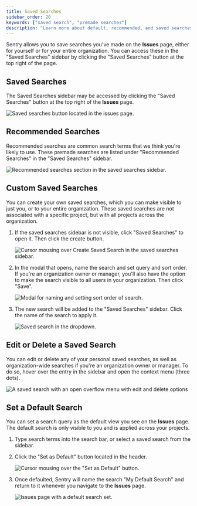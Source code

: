 ```yaml
---
title: Saved Searches
sidebar_order: 20
keywords: ["saved search", "premade searches"]
description: "Learn more about default, recommended, and saved searches."
---
```


Sentry allows you to save searches you've made on the **Issues** page, either for yourself or for your entire organization. You can access these in the "Saved Searches" sidebar by clicking the "Saved Searches" button at the top right of the page.


## Saved Searches

The Saved Searches sidebar may be accessed by clicking the "Saved Searches" button at the top right of the **Issues** page.

![Saved searches button located in the issues page.](search-saved-searches-button.png)

## Recommended Searches

Recommended searches are common search terms that we think you're likely to use. These premade searches are listed under "Recommended Searches" in the "Saved Searches" sidebar.

![Recommended searches section in the saved searches sidebar.](search-recommended.png)

## Custom Saved Searches

You can create your own saved searches, which you can make visible to just you, or to your entire organization. These saved searches are not associated with a specific project, but with all projects across the organization.

1. If the saved searches sidebar is not visible, click "Saved Searches" to open it. Then click the create button.

   ![Cursor mousing over Create Saved Search in the saved searches sidebar.](search-add-saved-search-step-one.png)

2. In the modal that opens, name the search and set query and sort order. If you're an organization owner or manager, you'll also have the option to make the search visible to all users in your organization. Then click "Save".

   ![Modal for naming and setting sort order of search.](search-add-saved-search-step-two.png)

3. The new search will be added to the "Saved Searches" sidebar. Click the name of the search to apply it.

   ![Saved search in the dropdown.](search-add-saved-search-step-three.png)

## Edit or Delete a Saved Search

You can edit or delete any of your personal saved searches, as well as organization-wide searches if you're an organization owner or manager. To do so, hover over the entry in the sidebar and open the context menu (three dots).

![A saved search with an open overflow menu with edit and delete options](search-saved-search-edit-delete.png)

## Set a Default Search

You can set a search query as the default view you see on the **Issues** page. The default search is only visible to you and is applied across your projects.

1. Type search terms into the search bar, or select a saved search from the sidebar.

2. Click the "Set as Default" button located in the header.

   ![Cursor mousing over the "Set as Default" button.](search-default-step-two.png)

3. Once defaulted, Sentry will name the search "My Default Search" and return to it whenever you navigate to the **Issues** page.

   ![Issues page with a default search set.](search-default-step-three.png)
